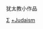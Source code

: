{{WPSS-cat}}
{{Stub Category|article=[[犹太教|犹太教]]|newstub=Judaism-stub|category=犹太教}}

{{CategoryTOC}}

<categorytree>犹太教小作品</categorytree>

[[Category:猶太|Σ]]
[[Category:宗教小作品|+Judaism]]